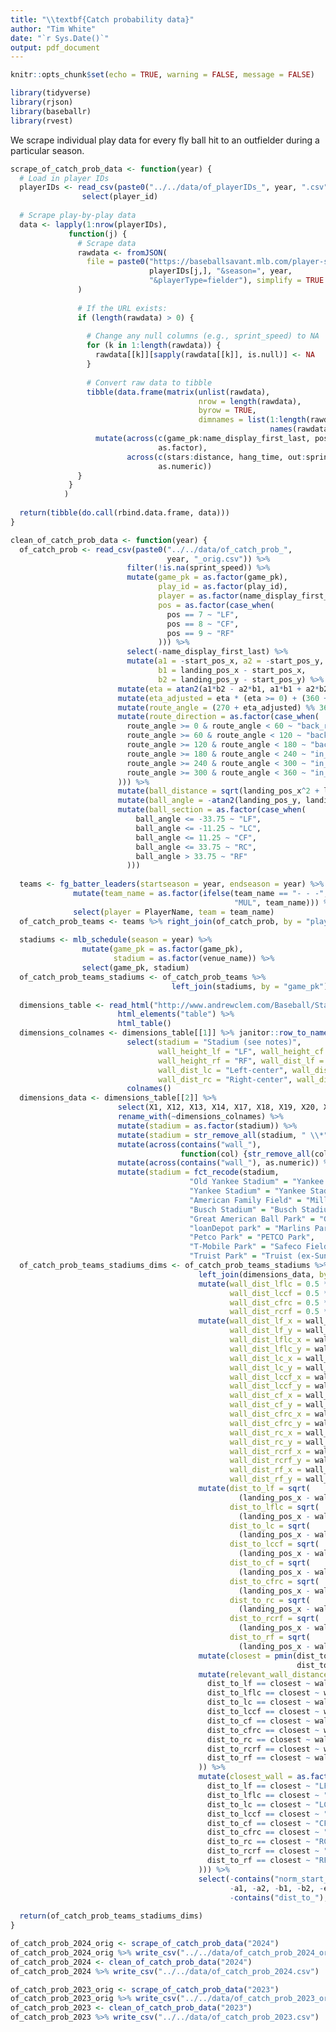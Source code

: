 ```yaml
---
title: "\\textbf{Catch probability data}"
author: "Tim White"
date: "`r Sys.Date()`"
output: pdf_document
---
```


```r
knitr::opts_chunk$set(echo = TRUE, warning = FALSE, message = FALSE)
```

```r
library(tidyverse)
library(rjson)
library(baseballr)
library(rvest)
```



We scrape individual play data for every fly ball hit to an outfielder during a particular season.

```r
scrape_of_catch_prob_data <- function(year) {
  # Load in player IDs
  playerIDs <- read_csv(paste0("../../data/of_playerIDs_", year, ".csv")) %>%
                select(player_id)
  
  # Scrape play-by-play data
  data <- lapply(1:nrow(playerIDs),
             function(j) {
               # Scrape data
               rawdata <- fromJSON(
                 file = paste0("https://baseballsavant.mlb.com/player-services/range?playerId=",
                               playerIDs[j,], "&season=", year,
                               "&playerType=fielder"), simplify = TRUE
               )
               
               # If the URL exists:
               if (length(rawdata) > 0) {
                 
                 # Change any null columns (e.g., sprint_speed) to NA
                 for (k in 1:length(rawdata)) {
                   rawdata[[k]][sapply(rawdata[[k]], is.null)] <- NA
                 }
                 
                 # Convert raw data to tibble
                 tibble(data.frame(matrix(unlist(rawdata),
                                          nrow = length(rawdata), 
                                          byrow = TRUE,
                                          dimnames = list(1:length(rawdata),
                                                          names(rawdata[[1]]))))) %>%
                   mutate(across(c(game_pk:name_display_first_last, pos),
                                 as.factor),
                          across(c(stars:distance, hang_time, out:sprint_speed),
                                 as.numeric))
               }
             }
            )
  
  return(tibble(do.call(rbind.data.frame, data)))
}
```

```r
clean_of_catch_prob_data <- function(year) {
  of_catch_prob <- read_csv(paste0("../../data/of_catch_prob_",
                                   year, "_orig.csv")) %>%
                          filter(!is.na(sprint_speed)) %>%
                          mutate(game_pk = as.factor(game_pk),
                                 play_id = as.factor(play_id),
                                 player = as.factor(name_display_first_last),
                                 pos = as.factor(case_when(
                                   pos == 7 ~ "LF",
                                   pos == 8 ~ "CF",
                                   pos == 9 ~ "RF"
                                 ))) %>%
                          select(-name_display_first_last) %>%
                          mutate(a1 = -start_pos_x, a2 = -start_pos_y,
                                 b1 = landing_pos_x - start_pos_x,
                                 b2 = landing_pos_y - start_pos_y) %>%
                        mutate(eta = atan2(a1*b2 - a2*b1, a1*b1 + a2*b2) * 180/pi) %>%
                        mutate(eta_adjusted = eta * (eta >= 0) + (360 + eta) * (eta < 0)) %>%
                        mutate(route_angle = (270 + eta_adjusted) %% 360) %>%
                        mutate(route_direction = as.factor(case_when(
                          route_angle >= 0 & route_angle < 60 ~ "back_right",
                          route_angle >= 60 & route_angle < 120 ~ "back_middle",
                          route_angle >= 120 & route_angle < 180 ~ "back_left",
                          route_angle >= 180 & route_angle < 240 ~ "in_left",
                          route_angle >= 240 & route_angle < 300 ~ "in_middle",
                          route_angle >= 300 & route_angle < 360 ~ "in_right",
                        ))) %>%
                        mutate(ball_distance = sqrt(landing_pos_x^2 + landing_pos_y^2)) %>%
                        mutate(ball_angle = -atan2(landing_pos_y, landing_pos_x) * 180 / pi + 90) %>%
                        mutate(ball_section = as.factor(case_when(
                            ball_angle <= -33.75 ~ "LF",
                            ball_angle <= -11.25 ~ "LC",
                            ball_angle <= 11.25 ~ "CF",
                            ball_angle <= 33.75 ~ "RC",
                            ball_angle > 33.75 ~ "RF"
                          )))
  
  teams <- fg_batter_leaders(startseason = year, endseason = year) %>%
              mutate(team_name = as.factor(ifelse(team_name == "- - -",
                                                  "MUL", team_name))) %>%
              select(player = PlayerName, team = team_name)
  of_catch_prob_teams <- teams %>% right_join(of_catch_prob, by = "player")
  
  stadiums <- mlb_schedule(season = year) %>%
                mutate(game_pk = as.factor(game_pk),
                       stadium = as.factor(venue_name)) %>%
                select(game_pk, stadium)
  of_catch_prob_teams_stadiums <- of_catch_prob_teams %>%
                                    left_join(stadiums, by = "game_pk")
  
  dimensions_table <- read_html("http://www.andrewclem.com/Baseball/Stadium_statistics.html") %>%
                        html_elements("table") %>%
                        html_table()
  dimensions_colnames <- dimensions_table[[1]] %>% janitor::row_to_names(row_number=1) %>%
                          select(stadium = "Stadium (see notes)",
                                 wall_height_lf = "LF", wall_height_cf = "CF",
                                 wall_height_rf = "RF", wall_dist_lf = "Left field",
                                 wall_dist_lc = "Left-center", wall_dist_cf = "Center field",
                                 wall_dist_rc = "Right-center", wall_dist_rf = "Right field") %>%
                          colnames()
  dimensions_data <- dimensions_table[[2]] %>%
                        select(X1, X12, X13, X14, X17, X18, X19, X20, X21) %>%
                        rename_with(~dimensions_colnames) %>%
                        mutate(stadium = as.factor(stadium)) %>%
                        mutate(stadium = str_remove_all(stadium, " \\*")) %>%
                        mutate(across(contains("wall_"),
                                      function(col) {str_remove_all(col, "[()\\[\\]]")})) %>%
                        mutate(across(contains("wall_"), as.numeric)) %>%
                        mutate(stadium = fct_recode(stadium,
                                        "Old Yankee Stadium" = "Yankee Stadium",
                                        "Yankee Stadium" = "Yankee Stadium II",
                                        "American Family Field" = "Miller Park",
                                        "Busch Stadium" = "Busch Stadium III",
                                        "Great American Ball Park" = "Great American Ballpark",
                                        "loanDepot park" = "Marlins Park",
                                        "Petco Park" = "PETCO Park",
                                        "T-Mobile Park" = "Safeco Field",
                                        "Truist Park" = "Truist (ex-SunTrust) Park"))
  of_catch_prob_teams_stadiums_dims <- of_catch_prob_teams_stadiums %>%
                                          left_join(dimensions_data, by = "stadium") %>%
                                          mutate(wall_dist_lflc = 0.5 * (wall_dist_lf + wall_dist_lc),
                                                 wall_dist_lccf = 0.5 * (wall_dist_lc + wall_dist_cf),
                                                 wall_dist_cfrc = 0.5 * (wall_dist_cf + wall_dist_rc),
                                                 wall_dist_rcrf = 0.5 * (wall_dist_rc + wall_dist_rf)) %>%
                                          mutate(wall_dist_lf_x = wall_dist_lf * cos((90 + 45) * pi / 180),
                                                 wall_dist_lf_y = wall_dist_lf * sin((90 + 45) * pi / 180),
                                                 wall_dist_lflc_x = wall_dist_lflc * cos((90 + 33.75) * pi / 180),
                                                 wall_dist_lflc_y = wall_dist_lflc * sin((90 + 33.75) * pi / 180),
                                                 wall_dist_lc_x = wall_dist_lc * cos((90 + 22.5) * pi / 180),
                                                 wall_dist_lc_y = wall_dist_lc * sin((90 + 22.5) * pi / 180),
                                                 wall_dist_lccf_x = wall_dist_lccf * cos((90 + 11.25) * pi / 180),
                                                 wall_dist_lccf_y = wall_dist_lccf * sin((90 + 11.25) * pi / 180),
                                                 wall_dist_cf_x = wall_dist_cf * cos((90 + 0) * pi / 180),
                                                 wall_dist_cf_y = wall_dist_cf * sin((90 + 0) * pi / 180),
                                                 wall_dist_cfrc_x = wall_dist_cfrc * cos((90 - 11.25) * pi / 180),
                                                 wall_dist_cfrc_y = wall_dist_cfrc * sin((90 - 11.25) * pi / 180),
                                                 wall_dist_rc_x = wall_dist_rc * cos((90 - 22.5) * pi / 180),
                                                 wall_dist_rc_y = wall_dist_rc * sin((90 - 22.5) * pi / 180),
                                                 wall_dist_rcrf_x = wall_dist_rcrf * cos((90 - 33.75) * pi / 180),
                                                 wall_dist_rcrf_y = wall_dist_rcrf * sin((90 - 33.75) * pi / 180),
                                                 wall_dist_rf_x = wall_dist_rf * cos((90 - 45) * pi / 180),
                                                 wall_dist_rf_y = wall_dist_rf * sin((90 - 45) * pi / 180)) %>%
                                          mutate(dist_to_lf = sqrt(
                                                   (landing_pos_x - wall_dist_lf_x)^2 + (landing_pos_y - wall_dist_lf_y)^2),
                                                 dist_to_lflc = sqrt(
                                                   (landing_pos_x - wall_dist_lflc_x)^2 + (landing_pos_y - wall_dist_lflc_y)^2),
                                                 dist_to_lc = sqrt(
                                                   (landing_pos_x - wall_dist_lc_x)^2 + (landing_pos_y - wall_dist_lc_y)^2),
                                                 dist_to_lccf = sqrt(
                                                   (landing_pos_x - wall_dist_lccf_x)^2 + (landing_pos_y - wall_dist_lccf_y)^2),
                                                 dist_to_cf = sqrt(
                                                   (landing_pos_x - wall_dist_cf_x)^2 + (landing_pos_y - wall_dist_cf_y)^2),
                                                 dist_to_cfrc = sqrt(
                                                   (landing_pos_x - wall_dist_cfrc_x)^2 + (landing_pos_y - wall_dist_cfrc_y)^2),
                                                 dist_to_rc = sqrt(
                                                   (landing_pos_x - wall_dist_rc_x)^2 + (landing_pos_y - wall_dist_rc_y)^2),
                                                 dist_to_rcrf = sqrt(
                                                   (landing_pos_x - wall_dist_rcrf_x)^2 + (landing_pos_y - wall_dist_rcrf_y)^2),
                                                 dist_to_rf = sqrt(
                                                   (landing_pos_x - wall_dist_rf_x)^2 + (landing_pos_y - wall_dist_rf_y)^2)) %>%
                                          mutate(closest = pmin(dist_to_lf, dist_to_lflc, dist_to_lc, dist_to_lccf, dist_to_cf,
                                                                dist_to_cfrc, dist_to_rc, dist_to_rcrf, dist_to_rf)) %>%
                                          mutate(relevant_wall_distance = case_when(
                                            dist_to_lf == closest ~ wall_dist_lf,
                                            dist_to_lflc == closest ~ wall_dist_lflc,
                                            dist_to_lc == closest ~ wall_dist_lc,
                                            dist_to_lccf == closest ~ wall_dist_lccf,
                                            dist_to_cf == closest ~ wall_dist_cf,
                                            dist_to_cfrc == closest ~ wall_dist_cfrc,
                                            dist_to_rc == closest ~ wall_dist_rc,
                                            dist_to_rcrf == closest ~ wall_dist_rcrf,
                                            dist_to_rf == closest ~ wall_dist_rf
                                          )) %>%
                                          mutate(closest_wall = as.factor(case_when(
                                            dist_to_lf == closest ~ "LF",
                                            dist_to_lflc == closest ~ "LFLC",
                                            dist_to_lc == closest ~ "LC",
                                            dist_to_lccf == closest ~ "LCCF",
                                            dist_to_cf == closest ~ "CF",
                                            dist_to_cfrc == closest ~ "CFRC",
                                            dist_to_rc == closest ~ "RC",
                                            dist_to_rcrf == closest ~ "RCRF",
                                            dist_to_rf == closest ~ "RF"
                                          ))) %>%
                                          select(-contains("norm_start_pos"),
                                                 -a1, -a2, -b1, -b2, -eta, -eta_adjusted,
                                                 -contains("dist_to_"), -closest)
  
  return(of_catch_prob_teams_stadiums_dims)
}
```

```r
of_catch_prob_2024_orig <- scrape_of_catch_prob_data("2024")
of_catch_prob_2024_orig %>% write_csv("../../data/of_catch_prob_2024_orig.csv")
of_catch_prob_2024 <- clean_of_catch_prob_data("2024")
of_catch_prob_2024 %>% write_csv("../../data/of_catch_prob_2024.csv")

of_catch_prob_2023_orig <- scrape_of_catch_prob_data("2023")
of_catch_prob_2023_orig %>% write_csv("../../data/of_catch_prob_2023_orig.csv")
of_catch_prob_2023 <- clean_of_catch_prob_data("2023")
of_catch_prob_2023 %>% write_csv("../../data/of_catch_prob_2023.csv")
```




